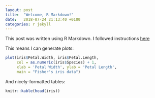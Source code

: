 ```yaml
---
layout: post
title:  "Welcome, R Markdown!"
date:   2018-07-24 21:13:40 +0100
categories: r jekyll
---
```


This post was written using R Markdown. I followed instructions [here](https://selbydavid.com/2017/06/16/rmarkdown-jekyll/)

This means I can generate plots:

```r
plot(iris$Petal.Width, iris$Petal.Length,
     col = as.numeric(iris$Species) + 1,
     xlab = 'Petal Width', ylab = 'Petal Length',
     main = "Fisher's iris data")
```

And nicely-formatted tables:

```r
knitr::kable(head(iris))
```
